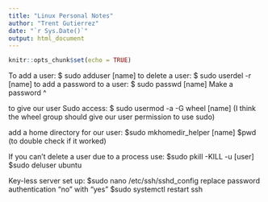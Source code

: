 ```yaml
---
title: "Linux Personal Notes"
author: "Trent Gutierrez"
date: "`r Sys.Date()`"
output: html_document
---
```


```r
knitr::opts_chunk$set(echo = TRUE)
```

To add a user: $ sudo adduser [name]
to delete a user: $ sudo userdel -r [name]
to add a password to a user: $ sudo passwd [name]
                               Make a password ^

to give our user Sudo access: $ sudo usermod -a -G wheel [name] 
                                (I think the wheel group should give 
                                 our user permission to use sudo)
                                 
add a home directory for our user: $sudo mkhomedir_helper [name]
                                   $pwd (to double check if it worked)
                                  
                                  
If you can't delete a user due to a process use: $sudo pkill -KILL -u [user]
                                                 $sudo deluser ubuntu
                                                
Key-less server set up: $sudo nano /etc/ssh/sshd_config 
                        replace password authentication "no" with "yes"
                        $sudo systemctl restart ssh